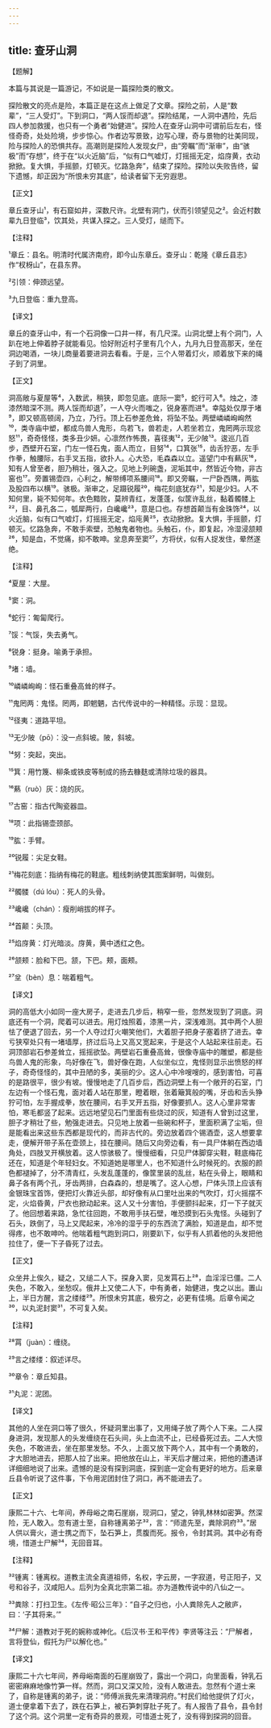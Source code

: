 ```yaml
---
---
---
```

title: 查牙山洞
---




【题解】


本篇与其说是一篇游记，不如说是一篇探险类的散文。

探险散文的亮点是险，本篇正是在这点上做足了文章。探险之前，人是“数辈”，“三人受灯”。下到洞口，“两人馁而却退”。探险结尾，一人洞中遇险，先后四人参加救援，也只有一个勇者“始健进”。探险人在查牙山洞中可谓前后左右，怪怪奇奇，处处险境，步步惊心。作者边写景致，边写心理，奇与景物的壮美同现，险与探险人的恐惧共存。高潮则是探险人发现女尸，由“旁瞩”而“渐审”，由“骇极”而“存想”，终于在“以火近脑”后，“似有口气嘘灯，灯摇摇无定，焰庌黄，衣动掀掀。复大惧，手摇颤，灯顿灭。忆路急奔”，结束了探险。探险以失败告终，留下遗憾，却正因为“所恨未穷其底”，给读者留下无穷遐思。


【正文】

章丘查牙山¹，有石窟如井，深数尺许。北壁有洞门，伏而引领望见之²。会近村数辈九日登临³，饮其处，共谋入探之。三人受灯，缒而下。

【注释】


¹章丘：县名。明清时代属济南府，即今山东章丘。查牙山：乾隆《章丘县志》作“杈枒山”，在县东界。

²引领：伸颈远望。

³九日登临：重九登高。





【译文】


章丘的查牙山中，有一个石洞像一口井一样，有几尺深。山洞北壁上有个洞门，人趴在地上伸着脖子就能看见。恰好附近村子里有几个人，九月九日登高那天，坐在洞边喝酒，一块儿商量着要进洞去看看。于是，三个人带着灯火，顺着放下来的绳子到了洞里。


【正文】

洞高敞与夏屋等⁴，入数武，稍狭，即忽见底。底际一窦⁵，蛇行可入⁶。烛之，漆漆然暗深不测。两人馁而却退⁷，一人夺火而嗤之，锐身塞而进⁸。幸隘处仅厚于堵⁹，即又顿高顿阔，乃立，乃行。顶上石参差危耸，将坠不坠。两壁嶙嶙峋峋然¹⁰，类寺庙中塑，都成鸟兽人鬼形，鸟若飞，兽若走，人若坐若立，鬼罔两示现忿怒¹¹，奇奇怪怪，类多丑少妍。心凛然作怖畏，喜径夷¹²，无少陂¹³。逡巡几百步，西壁开石室，门左一怪石鬼，面人而立，目努¹⁴，口箕张¹⁵，齿舌狞恶，左手作拳，触腰际，右手叉五指，欲扑人。心大恐，毛森森以立。遥望门中有爇灰¹⁶，知有人曾至者，胆乃稍壮，强入之。见地上列碗盏，泥垢其中，然皆近今物，非古窑也¹⁷。旁置锡壶四，心利之，解带缚项系腰间¹⁸。即又旁瞩，一尸卧西隅，两肱及股四布以横¹⁹。骇极。渐审之，足蹑锐履²⁰，梅花刻底犹存²¹，知是少妇。人不知何里，毙不知何年。衣色黯败，莫辨青红，发蓬蓬，似筐许乱丝，黏着髑髅上²²，目、鼻孔各二，瓠犀两行，白巉巉²³，意是口也。存想首颠当有金珠饰²⁴，以火近脑，似有口气嘘灯，灯摇摇无定，焰庉黄²⁵，衣动掀掀。复大惧，手摇颤，灯顿灭。忆路急奔，不敢手索壁，恐触鬼者物也。头触石，仆，即复起，冷湿浸颔颊²⁶，知是血，不觉痛，抑不敢呻。坌息奔至窦²⁷，方将伏，似有人捉发住，晕然遂绝。

【注释】


⁴夏屋：大屋。

⁵窦：洞。

⁶蛇行：匍匐爬行。

⁷馁：气馁，失去勇气。

⁸锐身：挺身。喻勇于承担。

⁹堵：墙。

¹⁰嶙嶙峋峋：怪石重叠高耸的样子。

¹¹鬼罔两：鬼怪。罔两，即魍魉，古代传说中的一种精怪。示现：显现。

¹²径夷：道路平坦。

¹³无少陂（pō）：没一点斜坡。陂，斜坡。

¹⁴努：突起，突出。

¹⁵箕：用竹篾、柳条或铁皮等制成的扬去糠麸或清除垃圾的器具。

¹⁶爇（ruò）灰：烧的灰。

¹⁷古窑：指古代陶瓷器皿。

¹⁸项：此指锡壶颈部。

¹⁹肱：手臂。

²⁰锐履：尖足女鞋。

²¹梅花刻底：指纳有梅花的鞋底。粗线刺纳使其图案鲜明，叫做刻。

²²髑髅（dú lóu）：死人的头骨。

²³巉巉（chán）：瘦削峭拔的样子。

²⁴首颠：头顶。

²⁵焰庌黄：灯光暗淡。庌黄，黄中透红之色。

²⁶颔颊：脸和下巴。颔，下巴。颊，面颊。

²⁷坌（bèn）息：喘着粗气。





【译文】


洞的高低大小如同一座大房子，走进去几步后，稍窄一些，忽然发现到了洞底。洞底还有一个洞，爬着可以进去。用灯烛照着，漆黑一片，深浅难测。其中两个人胆怯了便退了回去，另一个人夺过灯火嘲笑他们，大着胆子把身子塞着挤了进去。幸亏狭窄处只有一堵墙厚，挤过后马上又高又宽起来，于是这个人站起来往前走。石洞顶部岩石参差耸立，摇摇欲坠。两壁岩石重叠高耸，很像寺庙中的雕塑，都是些鸟兽人鬼的形象，鸟好像在飞，兽好像在跑，人似坐似立，鬼怪则显示出愤怒的样子，奇奇怪怪的，其中丑陋的多，美丽的少。这人心中冷嗖嗖的，感到害怕，可喜的是路很平，很少有坡。慢慢地走了几百步后，西边洞壁上有一个敞开的石室，门左边有一个怪石鬼，面对着人站在那里，瞪着眼，张着簸箕般的嘴，牙齿和舌头狰狞可怕，左手握成拳，放在腰间，右手叉开五指，好像要抓人。这人心里非常害怕，寒毛都竖了起来。远远地望见石门里面有些烧过的灰，知道有人曾到过这里，胆子才稍壮了些，勉强走进去。只见地上放着一些碗和杯子，里面积满了尘垢，但是能看出来这些东西都是现代的，而非古代的。旁边放着四个锡酒壶，这人想要拿走，便解开带子系在壶颈上，挂在腰间。随后又向旁边看，有一具尸体躺在西边墙角处，四肢叉开横放着。这人惊骇极了。慢慢细看，只见尸体脚穿尖鞋，鞋底梅花还在，知道是个年轻妇女。不知道她是哪里人，也不知道什么时候死的。衣服的颜色都褪掉了，分不清青红，头发乱蓬蓬的，像筐里装的乱丝，粘在头骨上，眼睛和鼻子各有两个孔，牙齿两排，白森森的，想是嘴了。这人心想，尸体头顶上应该有金银珠宝首饰，便把灯火靠近头部，却好像有从口里吐出来的气吹灯，灯火摇摆不定，火焰昏黄，尸衣也掀动起来。这人又十分害怕，手便颤抖起来，灯一下子就灭了。他回想着来路，急忙往回跑，不敢用手扶石壁，唯恐摸到石头鬼怪。头碰到了石头，跌倒了，马上又爬起来，冷冷的湿乎乎的东西流了满脸，知道是血，却不觉得疼，也不敢呻吟。他喘着粗气跑到洞口，刚要趴下，似乎有人抓着他的头发把他拉住了，便一下子昏死了过去。


【正文】

众坐井上俟久，疑之，又缒二人下。探身入窦，见发罥石上²⁸，血淫淫已僵。二人失色，不敢入，坐愁叹。俄井上又使二人下，中有勇者，始健进，曳之以出。置山上，半日方醒，言之缕缕²⁹。所恨未穷其底，极穷之，必更有佳境。后章令闻之³⁰，以丸泥封窦³¹，不可复入矣。

【注释】


²⁸罥（juàn）：缠绕。

²⁹言之缕缕：叙述详尽。

³⁰章令：章丘知县。

³¹丸泥：泥团。





【译文】


其他的人坐在洞口等了很久，怀疑洞里出事了，又用绳子放了两个人下来。二人探身进洞，发现那人的头发缠绕在石头间，头上血流不止，已经昏死过去。二人大惊失色，不敢进去，坐在那里发愁。不久，上面又放下两个人，其中有一个勇敢的，才大胆地进去，把那人拉了出来。把他放在山上，半天后才醒过来，把他的遭遇详详细细地说了出来。遗憾的是没有探到洞底，探到底一定会有更好的地方。后来章丘县令听说了这件事，下令用泥团封住了洞口，再不能进去了。


【正文】

康熙二十六、七年间，养母峪之南石崖崩，现洞口，望之，钟乳林林如密笋。然深险，无人敢入。忽有道士至，自称锺离弟子³²，言：“师遣先至，粪除洞府³³。”居人供以膏火，道士携之而下，坠石笋上，贯腹而死。报令，令封其洞。其中必有奇境，惜道士尸解³⁴，无回音耳。

【注释】


³²锺离：锺离权。道教主流全真道祖师，名权，字云房，一字寂道，号正阳子，又号和谷子，汉咸阳人。后列为全真北宗第二祖。亦为道教传说中的八仙之一。

³³粪除：打扫卫生。《左传·昭公三年》：“自子之归也，小人粪除先人之敝庐，曰：‘子其将来。’”

³⁴尸解：道教对于死的婉称或神化。《后汉书·王和平传》李贤等注云：“尸解者，言将登仙，假托为尸以解化也。”





【译文】


康熙二十六七年间，养母峪南面的石崖崩毁了，露出一个洞口，向里面看，钟乳石密密麻麻地像竹笋一样。然而，洞口又深又险，没有人敢进去。忽然有个道士来了，自称是锺离的弟子，说：“师傅派我先来清理洞府。”村民们给他提供了灯火，道士便拿着下去了，跌在石笋上，被石笋刺穿肚子死了。有人报告了县令，县令封了这个洞。这个洞里一定有奇异的景观，可惜道士死了，没有得到探洞的回音。